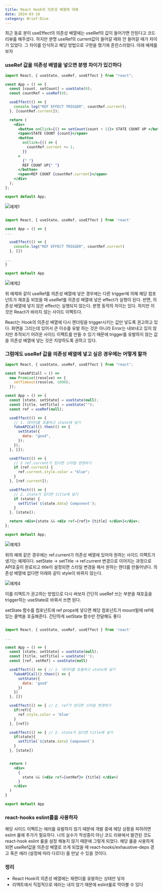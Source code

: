 ```yaml
---
title: React Hook의 의존성 배열에 대해
date: 2024-03-10
category: Brief-Dive
---
```


최근 동료 분이 useEffect의 의존성 배열에는 useRef의 값이 들어가면 안된다고 코드 리뷰를 해주셨다. 하지만 분명 useRef의 current값이 들어갈 때와 안 들어갈 때가 차이가 있었다. 그 차이를 인식하고 해당 방법으로 구현을 했기에 혼란스러웠다. 아래 예제를 보자

### useRef 값을 의존성 배열을 넣으면 분명 차이가 있긴하다

```jsx
import React, { useState, useRef, useEffect } from "react";

const App = () => {
  const [count, setCount] = useState(0);
  const countRef = useRef(0);

  useEffect(() => {
    console.log("REF EFFECT TRIGGER", countRef.current);
  }, [countRef.current]);

  return (
    <div>
      <button onClick={() => setCount(count + 1)}> STATE COUNT UP </button>
      <span>STATE COUNT {count}</span>
      <button
        onClick={() => {
          countRef.current += 1;
        }}
      >
        {" "}
        REF COUNT UP{" "}
      </button>
      <span>REF COUNT {countRef.current}</span>
    </div>
  );
};

export default App;
```

![예제1](./images/def-example1.gif)

```jsx

import React, { useState, useRef, useEffect } from 'react'

const App = () => {
...

  useEffect(() => {
    console.log("REF EFFECT TRIGGER", countRef.current)
  }, [])

...
}

export default App


```

![예제2](./images/def-example2.gif)

위 예제와 같이 useRef를 의존성 배열에 넣은 경우에는 다른 trigger에 의해 해당 컴포넌트가 재호출 되었을 때 useRef를 의존성 배열에 넣은 effect가 실행이 된다. 반면, 의존성 배열에 넣지 않은 effect는 실행되지 않는다. 분명 동작의 차이는 있다. 하지만 이것은 React가 바라지 않는 사이드 이펙트다.

React는 Hook의 의존성 배열에 다시 렌더링을 trigger시키는 값만 넣도록 권고하고 있다. 화면을 그리는데 있어서 큰 이슈를 유발 하는 것은 아니라 Error는 내보내고 있지 않지만 추적되기 어려운 사이드 이펙트를 만들 수 있기 때문에 trigger를 유발하지 않는 값을 의존성 배열에 넣는 것은 지양하도록 권하고 있다.

### 그럼에도 useRef 값을 의존성 배열에 넣고 싶은 경우에는 어떻게 할까

```jsx
import React, { useState, useRef, useEffect } from "react";

const fakeAPICall = () =>
  new Promise((resolve) => {
    setTimeout(resolve, 1000);
  });

const App = () => {
  const [state, setState] = useState(null);
  const [title, setTitle] = useState("");
  const ref = useRef(null);

  useEffect(() => {
    // 1. 데이터를 호출하고 state에 넣기
    fakeAPICall().then(() => {
      setState({
        data: "good",
      });
    });
  }, []);

  useEffect(() => {
    // 3 ref.current가 있다면 스타일 변경하기
    if (ref.current) {
      ref.current.style.color = "blue";
    }
  }, [ref.current]);

  useEffect(() => {
    // 2. state가 있다면 title에 넣기
    if (state) {
      setTitle(`${state.data} Component`);
    }
  }, [state]);

  return <div>{state && <div ref={ref}> {title} </div>}</div>;
};

export default App;
```

![예제3](./images/def2-example1.gif)

위의 예제 같은 경우에는 ref.current가 의존성 배열에 있어야 원하는 사이드 이펙트가 생기는 예제이다. setState -> setTitle -> ref.current 변경으로 이어지는 과정으로 API호출이 완료되고 title이 설정되면 스타일 변경을 해서 원하는 렌더를 만들어낸다. 의존성 배열에 없다면 아래와 같이 style이 바뀌지 않는다.

![예제4](./images/def2-example2.gif)

이를 리액트가 권고하는 방법으로 다시 써보자 간단히 useRef 쓰는 부분을 재호출을 trigger하는 useState로 바꿔서 쓰면 된다.

setState 함수를 컴포넌트에 ref props에 넣으면 해당 컴포넌트가 mount될때 ref에 있는 콜백을 호출해준다. 간단하게 setState 함수만 전달해도 좋다

```jsx

import React, { useState, useRef, useEffect } from 'react'

...

const App = () => {
  const [state, setState] = useState(null);
  const [title, setTitle] = useState('');
  const [ref, setRef] = useState(null)

  useEffect(() => { // 1. 데이터를 호출하고 state에 넣기
    fakeAPICall().then(() => {
      setState({
        data: 'good'
      })
    })
  }, [])

  useEffect(() => { // 2. ref가 있다면 스타일 변경하기
    if(ref){
      ref.style.color = 'blue'
    }
  }, [ref])

  useEffect(() => { // 2. state가 있다면 title에 넣기
    if(state){
      setTitle(`${state.data} Component`)
    }
  }, [state])


  return (
    <div>
      {
        state && (<div ref={setRef}> {title} </div>)
      }
    </div>
  )
}

export default App

```

### react-hooks eslint룰을 사용하자

해당 사이드 이펙트는 에러를 유발하지 않기 때문에 개발 중에 헤당 상황을 피하려면 eslint 룰에 추가가 필요하다. 나의 실수가 작성중이 아닌 코드 리뷰에서 발견된 것도 react-hook eslint 룰을 설정 해놓지 않기 때문에 그렇게 되었다. 해당 룰을 사용하게 되면 useRef값을 의존성 배열로 쓰게 되었을 때 react-hooks/exhaustive-deps 경고 혹은 에러 (설정에 따라 다르다) 를 만날 수 있을 것이다.

### 정리

- React Hook의 의존성 배열에는 재렌더를 유발하는 상태만 넣자
- 리액트에서 직접적으로 에러는 내지 않기 때문에 eslint룰로 막아볼 수 있다
